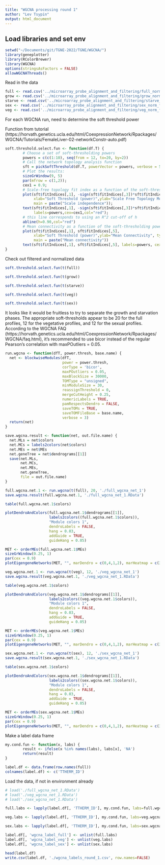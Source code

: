 ```yaml
---
title: "WGCNA processing round 1"
author: "Lev Tsypin"
output: html_document
---
```


## Load libraries and set env
```r
setwd("~/Documents/git/TGNE-2022/TGNE/WGCNA/")
library(geneplotter)
library(RColorBrewer)
library(WGCNA)
options(stringsAsFactors = FALSE)
allowWGCNAThreads()
```

Read in the data
```r
full <- read.csv('../microarray_probe_alignment_and_filtering/full_norm_filt_agg_tidy_2021aligned_qc_rma_expression.csv', row.names=1)
grow <- read.csv('../microarray_probe_alignment_and_filtering/grow_norm_filt_agg_tidy_2021aligned_qc_rma_expression.csv', row.names=1)
starve <- read.csv('../microarray_probe_alignment_and_filtering/starve_norm_filt_agg_tidy_2021aligned_qc_rma_expression.csv', row.names=1)
sex <- read.csv('../microarray_probe_alignment_and_filtering/sex_norm_filt_agg_tidy_2021aligned_qc_rma_expression.csv', row.names=1)
veg <- read.csv('../microarray_probe_alignment_and_filtering/veg_norm_filt_agg_tidy_2021aligned_qc_rma_expression.csv', row.names=1)
```

For each WGCNA run, need to determine the soft threshold power

Function from tutorial (https://horvath.genetics.ucla.edu/html/CoexpressionNetwork/Rpackages/WGCNA/Tutorials/FemaleLiver-02-networkConstr-auto.pdf)

```r
soft.threshold.select.fun <- function(df.T) {
        # Choose a set of soft-thresholding powers
        powers = c(c(1:10), seq(from = 12, to=20, by=2))
        # Call the network topology analysis function
        sft = pickSoftThreshold(df.T, powerVector = powers, verbose = 5)
        # Plot the results:
        sizeGrWindow(9, 5)
        par(mfrow = c(1,2));
        cex1 = 0.9;
        # Scale-free topology fit index as a function of the soft-thresholding power
        plot(sft$fitIndices[,1], -sign(sft$fitIndices[,3])*sft$fitIndices[,2],
             xlab="Soft Threshold (power)",ylab="Scale Free Topology Model Fit,signed R^2",type="n",
             main = paste("Scale independence"));
        text(sft$fitIndices[,1], -sign(sft$fitIndices[,3])*sft$fitIndices[,2],
             labels=powers,cex=cex1,col="red");
        # this line corresponds to using an R^2 cut-off of h
        abline(h=0.90,col="red")
        # Mean connectivity as a function of the soft-thresholding power
        plot(sft$fitIndices[,1], sft$fitIndices[,5],
             xlab="Soft Threshold (power)",ylab="Mean Connectivity", type="n",
             main = paste("Mean connectivity"))
        text(sft$fitIndices[,1], sft$fitIndices[,5], labels=powers, cex=cex1,col="red")
}
```

Check out filtered and normalized data
```r
soft.threshold.select.fun(t(full))
```
```r
soft.threshold.select.fun(t(grow))
```

```r
soft.threshold.select.fun(t(starve))
```

```r
soft.threshold.select.fun(t(veg))
```

```r
soft.threshold.select.fun(t(sex))
```
It looks like it would be fruitless to try to separate the growth and starvation
phases. The appropriate soft-thresholds appear to be 20 for the full profiles,
12 for the vegetative profiles, and 12 for the sexual profiles. According to
the WGCNA FAQ 
(https://horvath.genetics.ucla.edu/html/CoexpressionNetwork/Rpackages/WGCNA/faq.html),
it's recommended to use bicor instead of the regular Pearson's correlation with
maxPOutliers = 0.05.

```r
run.wgcna <- function(dfT, power.thresh, base.name) {
  net <- blockwiseModules(dfT, 
                          power = power.thresh,
                          corType = 'bicor',
                          maxPOutliers = 0.05,
                          maxBlockSize = 30000,
                          TOMType = "unsigned", 
                          minModuleSize = 30,
                          reassignThreshold = 0, 
                          mergeCutHeight = 0.25,
                          numericLabels = TRUE, 
                          pamRespectsDendro = FALSE,
                          saveTOMs = TRUE,
                          saveTOMFileBase = base.name,
                          verbose = 3)
  return(net)
}

save.wgcna.result <- function(net, out.file.name) {
  net.MLs = net$colors
  net.MCs = labels2colors(net$colors)
  net.MEs = net$MEs
  net.geneTree = net$dendrograms[[1]]
  save(net.MLs, 
       net.MCs, 
       net.MEs, 
       net.geneTree, 
       file = out.file.name)
}
```

```r
full.wgcna.net.1 <- run.wgcna(t(full), 20, './full_wgcna_net_1')
save.wgcna.result(full.wgcna.net.1, './full_wgcna_net_1.RData')
```

```r
table(full.wgcna.net.1$colors)
```

```r
plotDendroAndColors(full.wgcna.net.1$dendrograms[[1]],
                    labels2colors((full.wgcna.net.1$colors)),
                    "Module colors 1",
                    dendroLabels = FALSE, 
                    hang = 0.03,
                    addGuide = TRUE, 
                    guideHang = 0.05)
```

```r
MET <- orderMEs(full.wgcna.net.1$MEs)
sizeGrWindow(0.25, 1)
par(cex = 0.9)
plotEigengeneNetworks(MET, "", marDendro = c(0,4,1,2), marHeatmap = c(3,4,1,2), cex.lab = 0.8, xLabelsAngle= 90)
```


```r
veg.wgcna.net.1 <- run.wgcna(t(veg), 12, './veg_wgcna_net_1')
save.wgcna.result(veg.wgcna.net.1, './veg_wgcna_net_1.RData')
```

```r
table(veg.wgcna.net.1$colors)
```

```r
plotDendroAndColors(veg.wgcna.net.1$dendrograms[[1]],
                    labels2colors((veg.wgcna.net.1$colors)),
                    "Module colors 1",
                    dendroLabels = FALSE, 
                    hang = 0.03,
                    addGuide = TRUE, 
                    guideHang = 0.05)
```

```r
MET <- orderMEs(veg.wgcna.net.1$MEs)
sizeGrWindow(0.25, 1)
par(cex = 0.9)
plotEigengeneNetworks(MET, "", marDendro = c(0,4,1,2), marHeatmap = c(3,4,1,2), cex.lab = 0.8, xLabelsAngle= 90)
```

```r
sex.wgcna.net.1 <- run.wgcna(t(sex), 12, './sex_wgcna_net_1')
save.wgcna.result(sex.wgcna.net.1, './sex_wgcna_net_1.RData')
```


```r
table(sex.wgcna.net.1$colors)
```

```r
plotDendroAndColors(sex.wgcna.net.1$dendrograms[[1]],
                    labels2colors((sex.wgcna.net.1$colors)),
                    "Module colors 1",
                    dendroLabels = FALSE, 
                    hang = 0.03,
                    addGuide = TRUE, 
                    guideHang = 0.05)
```

```r
MET <- orderMEs(sex.wgcna.net.1$MEs)
sizeGrWindow(0.25, 1)
par(cex = 0.9)
plotEigengeneNetworks(MET, "", marDendro = c(0,4,1,2), marHeatmap = c(3,4,1,2), cex.lab = 0.8, xLabelsAngle= 90)
```
Make a label data frame
```r
my.cond.fun <- function(x, labs) {
        result <- ifelse(x %in% names(labs), labs[x], 'NA')
        return(result)
}

label.df <- data.frame(row.names(full))
colnames(label.df) <- c('TTHERM_ID')
```

Load the data, if not in environment already
```r
# load('./full_wgcna_net_1.RData')
# load('./veg_wgcna_net_1.RData')
# load('./sex_wgcna_net_1.RData')
```



```r
full.labs <- lapply(label.df[, 'TTHERM_ID'], my.cond.fun, labs=full.wgcna.net.1$colors)

veg.labs <- lapply(label.df[, 'TTHERM_ID'], my.cond.fun, labs=veg.wgcna.net.1$colors)

sex.labs <- lapply(label.df[, 'TTHERM_ID'], my.cond.fun, labs=sex.wgcna.net.1$colors)

label.df[, 'wgcna_label_full'] <- unlist(full.labs)
label.df[, 'wgcna_label_veg'] <- unlist(veg.labs)
label.df[, 'wgcna_label_sex'] <- unlist(sex.labs)
```

```r
head(label.df)
write.csv(label.df, './wgcna_labels_round_1.csv', row.names=FALSE)
```


